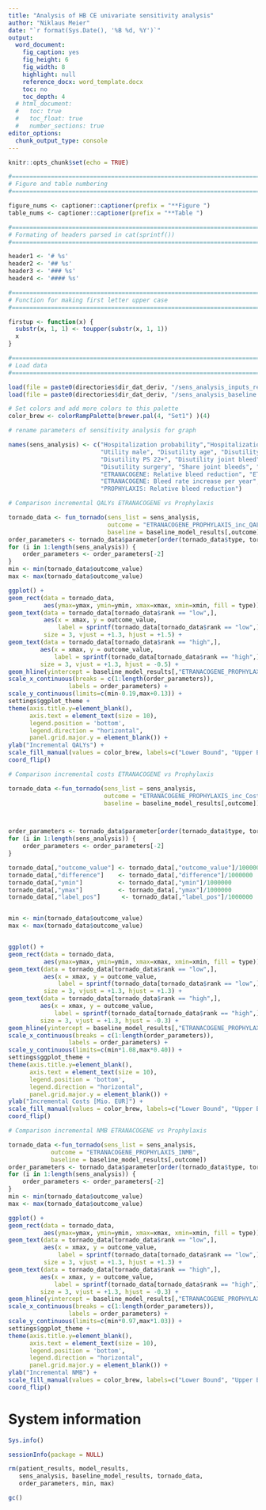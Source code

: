 ```yaml
---
title: "Analysis of HB CE univariate sensitivity analysis"
author: "Niklaus Meier"
date: "`r format(Sys.Date(), '%B %d, %Y')`"
output: 
  word_document:
    fig_caption: yes
    fig_height: 6
    fig_width: 8
    highlight: null
    reference_docx: word_template.docx
    toc: no
    toc_depth: 4
  # html_document:
  #   toc: true
  #   toc_float: true
  #   number_sections: true
editor_options: 
  chunk_output_type: console
---
```


<!-- Setup -->

```r

knitr::opts_chunk$set(echo = TRUE)

#===============================================================================
# Figure and table numbering
#===============================================================================

figure_nums <- captioner::captioner(prefix = "**Figure ")
table_nums <- captioner::captioner(prefix = "**Table ")

#===============================================================================
# Formating of headers parsed in cat(sprintf())
#===============================================================================

header1 <- '# %s'
header2 <- '## %s'
header3 <- '### %s'
header4 <- '#### %s'

#===============================================================================
# Function for making first letter upper case
#===============================================================================

firstup <- function(x) {
  substr(x, 1, 1) <- toupper(substr(x, 1, 1))
  x
}

#===============================================================================
# Load data
#===============================================================================

load(file = paste0(directories$dir_dat_deriv, "/sens_analysis_inputs_results.Rdata"))
load(file = paste0(directories$dir_dat_deriv, "/sens_analysis_baseline.Rdata"))


```

```r

# Set colors and add more colors to this palette
color_brew <- colorRampPalette(brewer.pal(4, "Set1") )(4)

# rename parameters of sensitivity analysis for graph

names(sens_analysis) <- c("Hospitalization probability","Hospitalization LOS", "Utility baseline",
                          "Utility male", "Disutility age", "Disutility age-squared", "Disutility PS 12 - 21",
                          "Disutility PS 22+", "Disutility joint bleed", "Disutility other bleed", "Disutility infusion",
                          "Disutility surgery", "Share joint bleeds", "Bleed mortality ratio", "Link Joint Bleed/PS",
                          "ETRANACOGENE: Relative bleed reduction", "ETRANACOGENE: Maximum bleed reduction period",
                          "ETRANACOGENE: Bleed rate increase per year", "ETRANACOGENE: Success probability",
                          "PROPHYLAXIS: Relative bleed reduction")

# Comparison incremental QALYs ETRANACOGENE vs Prophylaxis

tornado_data <- fun_tornado(sens_list = sens_analysis, 
                            outcome = "ETRANACOGENE_PROPHYLAXIS_inc_QALY", 
                            baseline = baseline_model_results[,outcome])
order_parameters <- tornado_data$parameter[order(tornado_data$type, tornado_data$difference, tornado_data$parameter)]
for (i in 1:length(sens_analysis)) {
    order_parameters <- order_parameters[-2]
}
min <- min(tornado_data$outcome_value)
max <- max(tornado_data$outcome_value)

ggplot() + 
geom_rect(data = tornado_data, 
          aes(ymax=ymax, ymin=ymin, xmax=xmax, xmin=xmin, fill = type)) +
geom_text(data = tornado_data[tornado_data$rank == "low",],
          aes(x = xmax, y = outcome_value, 
              label = sprintf(tornado_data[tornado_data$rank == "low",][["parameter_value"]], fmt = '%#.3f')),
          size = 3, vjust = +1.3, hjust = +1.5) +
geom_text(data = tornado_data[tornado_data$rank == "high",],
         aes(x = xmax, y = outcome_value, 
             label = sprintf(tornado_data[tornado_data$rank == "high",][["parameter_value"]], fmt = '%#.3f')),
         size = 3, vjust = +1.3, hjust = -0.5) +
geom_hline(yintercept = baseline_model_results[,"ETRANACOGENE_PROPHYLAXIS_inc_QALY"]) +
scale_x_continuous(breaks = c(1:length(order_parameters)), 
                 labels = order_parameters) +
scale_y_continuous(limits=c(min-0.19,max+0.13)) +
settings$ggplot_theme +
theme(axis.title.y=element_blank(),
      axis.text = element_text(size = 10),
      legend.position = 'bottom',
      legend.direction = "horizontal",
      panel.grid.major.y = element_blank()) +
ylab("Incremental QALYs") + 
scale_fill_manual(values = color_brew, labels=c("Lower Bound", "Upper Bound")) +
coord_flip() 

# Comparison incremental costs ETRANACOGENE vs Prophylaxis

tornado_data <-fun_tornado(sens_list = sens_analysis, 
                           outcome = "ETRANACOGENE_PROPHYLAXIS_inc_Costs", 
                           baseline = baseline_model_results[,outcome])



order_parameters <- tornado_data$parameter[order(tornado_data$type, tornado_data$difference, tornado_data$parameter)]
for (i in 1:length(sens_analysis)) {
    order_parameters <- order_parameters[-2]
}

tornado_data[,"outcome_value"] <- tornado_data[,"outcome_value"]/1000000
tornado_data[,"difference"]    <- tornado_data[,"difference"]/1000000
tornado_data[,"ymin"]          <- tornado_data[,"ymin"]/1000000
tornado_data[,"ymax"]          <- tornado_data[,"ymax"]/1000000
tornado_data[,"label_pos"]      <- tornado_data[,"label_pos"]/1000000


min <- min(tornado_data$outcome_value)
max <- max(tornado_data$outcome_value)


ggplot() + 
geom_rect(data = tornado_data, 
          aes(ymax=ymax, ymin=ymin, xmax=xmax, xmin=xmin, fill = type)) +
geom_text(data = tornado_data[tornado_data$rank == "low",],
          aes(x = xmax, y = outcome_value, 
              label = sprintf(tornado_data[tornado_data$rank == "low",][["parameter_value"]], fmt = '%#.3f')),
          size = 3, vjust = +1.3, hjust = +1.3) +
geom_text(data = tornado_data[tornado_data$rank == "high",],
         aes(x = xmax, y = outcome_value, 
             label = sprintf(tornado_data[tornado_data$rank == "high",][["parameter_value"]], fmt = '%#.3f')),
         size = 3, vjust = +1.3, hjust = -0.3) +
geom_hline(yintercept = baseline_model_results[,"ETRANACOGENE_PROPHYLAXIS_inc_Costs"]/1000000) +
scale_x_continuous(breaks = c(1:length(order_parameters)), 
                 labels = order_parameters) +
scale_y_continuous(limits=c(min*1.08,max*0.40)) +
settings$ggplot_theme +
theme(axis.title.y=element_blank(),
      axis.text = element_text(size = 10),
      legend.position = 'bottom',
      legend.direction = "horizontal",
      panel.grid.major.y = element_blank()) +
ylab("Incremental Costs [Mio. EUR]") + 
scale_fill_manual(values = color_brew, labels=c("Lower Bound", "Upper Bound")) +
coord_flip() 

# Comparison incremental NMB ETRANACOGENE vs Prophylaxis

tornado_data <-fun_tornado(sens_list = sens_analysis, 
            outcome = "ETRANACOGENE_PROPHYLAXIS_INMB", 
            baseline = baseline_model_results[,outcome])
order_parameters <- tornado_data$parameter[order(tornado_data$type, tornado_data$difference, tornado_data$parameter)]
for (i in 1:length(sens_analysis)) {
    order_parameters <- order_parameters[-2]
}
min <- min(tornado_data$outcome_value)
max <- max(tornado_data$outcome_value)

ggplot() + 
geom_rect(data = tornado_data, 
          aes(ymax=ymax, ymin=ymin, xmax=xmax, xmin=xmin, fill = type)) +
geom_text(data = tornado_data[tornado_data$rank == "low",],
          aes(x = xmax, y = outcome_value, 
              label = sprintf(tornado_data[tornado_data$rank == "low",][["parameter_value"]], fmt = '%#.3f')),
          size = 3, vjust = +1.3, hjust = +1.3) +
geom_text(data = tornado_data[tornado_data$rank == "high",],
         aes(x = xmax, y = outcome_value, 
             label = sprintf(tornado_data[tornado_data$rank == "high",][["parameter_value"]], fmt = '%#.3f')),
         size = 3, vjust = +1.3, hjust = -0.3) +
geom_hline(yintercept = baseline_model_results[,"ETRANACOGENE_PROPHYLAXIS_INMB"]) +
scale_x_continuous(breaks = c(1:length(order_parameters)), 
                 labels = order_parameters) +
scale_y_continuous(limits=c(min*0.97,max*1.03)) +
settings$ggplot_theme +
theme(axis.title.y=element_blank(),
      axis.text = element_text(size = 10),
      legend.position = 'bottom',
      legend.direction = "horizontal",
      panel.grid.major.y = element_blank()) +
ylab("Incremental NMB") + 
scale_fill_manual(values = color_brew, labels=c("Lower Bound", "Upper Bound")) +
coord_flip() 

```

# System information

```r

Sys.info()

sessionInfo(package = NULL)

```

```r

rm(patient_results, model_results,
   sens_analysis, baseline_model_results, tornado_data,
   order_parameters, min, max)

gc()

```
